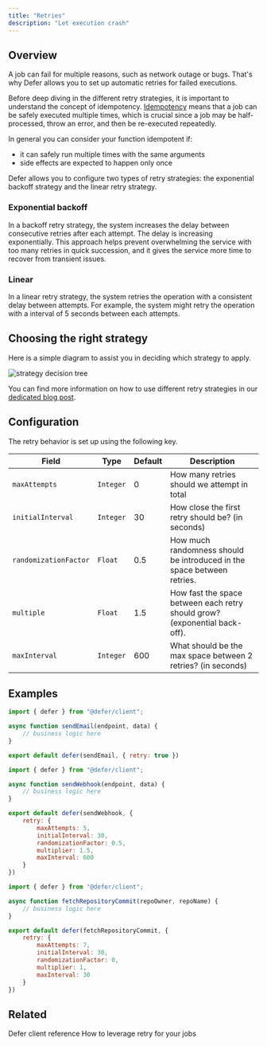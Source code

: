 ```yaml
---
title: "Retries"
description: "Let execution crash"
---
```


## Overview

A job can fail for multiple reasons, such as network outage or
bugs. That's why Defer allows you to set up automatic retries for
failed executions.

Before deep diving in the different retry strategies, it is important
to understand the concept of
idempotency. [Idempotency](https://en.wikipedia.org/wiki/Idempotence)
means that a job can be safely executed multiple times, which is
crucial since a job may be half-processed, throw an error, and then be
re-executed repeatedly.

In general you can consider your function idempotent if:
- it can safely run multiple times with the same arguments
- side effects are expected to happen only once
  

Defer allows you to configure two types of retry strategies: the
exponential backoff strategy and the linear retry strategy.

### Exponential backoff

In a backoff retry strategy, the system increases the delay between
consecutive retries after each attempt. The delay is increasing
exponentially. This approach helps prevent overwhelming the service
with too many retries in quick succession, and it gives the service
more time to recover from transient issues.

### Linear

In a linear retry strategy, the system retries the operation with a
consistent delay between attempts. For example, the system might retry
the operation with a interval of 5 seconds between each attempts.

## Choosing the right strategy

Here is a simple diagram to assist you in deciding which strategy to apply.

![strategy decision tree](/images/features/retries/strategy-decision-tree.svg)

<Tip>

You can find more information on how to use different retry strategies
in our [dedicated blog
post](https://www.defer.run/blog/function-retry-strategies/).

</Tip>


## Configuration

The retry behavior is set up using the following key.

| Field                 | Type      | Default | Description                                                                |
|-----------------------|-----------|---------|----------------------------------------------------------------------------|
| `maxAttempts`         | `Integer` | 0       | How many retries should we attempt in total                                |
| `initialInterval`     | `Integer` | 30      | How close the first retry should be? (in seconds)                          |
| `randomizationFactor` | `Float`   | 0.5     | How much randomness should be introduced in the space between retries.     |
| `multiple`            | `Float`   | 1.5     | How fast the space between each retry should grow? (exponential back-off). |
| `maxInterval`         | `Integer` | 600     | What should be the max space between 2 retries? (in seconds)               |

## Examples

<CodeGroup>

```js default
import { defer } from "@defer/client";

async function sendEmail(endpoint, data) {
	// business logic here
}

export default defer(sendEmail, { retry: true })
```

```js exponential
import { defer } from "@defer/client";

async function sendWebhook(endpoint, data) {
	// business logic here
}

export default defer(sendWebhook, {
	retry: {
		maxAttempts: 5,
		initialInterval: 30,
		randomizationFactor: 0.5,
		multiplier: 1.5,
		maxInterval: 600
	}
})
```

```js linear
import { defer } from "@defer/client";

async function fetchRepositoryCommit(repoOwner, repoName) {
	// business logic here
}

export default defer(fetchRepositoryCommit, {
	retry: {
		maxAttempts: 7,
		initialInterval: 30,
		randomizationFactor: 0,
		multiplier: 1,
		maxInterval: 30
	}
})
```

</CodeGroup>

## Related

<CardGroup cols="2">

<Card icon="function" iconType="light" title="@defer/client" href="/references/defer-client/defer#options">
Defer client reference
</Card>

<Card icon="book" iconType="light" title="API rate limiting" href="/guides/api-rate-limiting">
How to leverage retry for your jobs
</Card>

</CardGroup>
